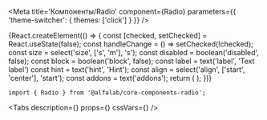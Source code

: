 

<Meta
    title='Компоненты/Radio'
    component={Radio}
    parameters={{ 'theme-switcher': { themes: ['click'] } }}
/>


<!-- Canvas -->

<Story name='Radio'>
    {React.createElement(() => {
        const [checked, setChecked] = React.useState(false);
        const handleChange = () => setChecked(!checked);
        const size = select('size', ['s', 'm'], 's');
        const disabled = boolean('disabled', false);
        const block = boolean('block', false);
        const label = text('label', 'Text label')
        const hint = text('hint', 'Hint');
        const align = select('align', ['start', 'center'], 'start');
        const addons = text('addons');
        return (
            <Radio
                disabled={disabled}
                addons={addons}
                block={block}
                size={size}
                align={align}
                onChange={handleChange}
                checked={checked}
                hint={hint}
                label={label}
            />
        );
    })}
</Story>


<!-- Docs -->

<ComponentHeader
    name='Radio'
    version={version}
    package='@alfalab/core-components-radio'
    stage={2}
/>

```tsx
import { Radio } from '@alfalab/core-components-radio';
```

<Tabs
  description={<Description />}
  props={<Props of={Radio} />}
  cssVars={<CssVars css={styles} />}
/>
